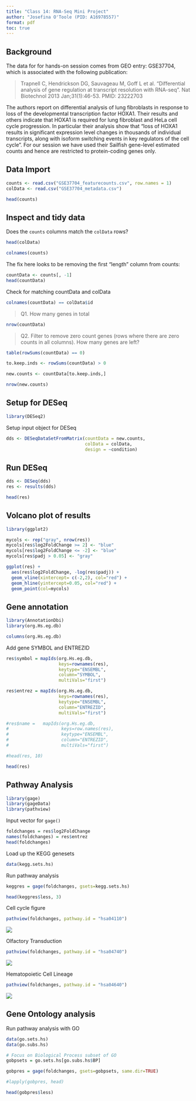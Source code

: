 ```yaml
---
title: "Class 14: RNA-Seq Mini Project"
author: "Josefina O'Toole (PID: A16978557)"
format: pdf
toc: true
---
```


## Background

The data for for hands-on session comes from GEO entry: GSE37704, which is associated with the following publication:

> Trapnell C, Hendrickson DG, Sauvageau M, Goff L et al. "Differential analysis of gene regulation at transcript resolution with RNA-seq". Nat Biotechnol 2013 Jan;31(1):46-53. PMID: 23222703

The authors report on differential analysis of lung fibroblasts in response to loss of the developmental transcription factor HOXA1. Their results and others indicate that HOXA1 is required for lung fibroblast and HeLa cell cycle progression. In particular their analysis show that "loss of HOXA1 results in significant expression level changes in thousands of individual transcripts, along with isoform switching events in key regulators of the cell cycle". For our session we have used their Sailfish gene-level estimated counts and hence are restricted to protein-coding genes only.

## Data Import

```r
counts <- read.csv("GSE37704_featurecounts.csv", row.names = 1)
colData <- read.csv("GSE37704_metadata.csv")
```

```r
head(counts)
```


## Inspect and tidy data

Does the `counts` columns match the `colData` rows?

```r
head(colData)
```

```r
colnames(counts)
```

The fix here looks to be removing the first "length" column from counts:

```r
countData <- counts[, -1]
head(countData)
```

Check for matching countData and colData

```r
colnames(countData) == colData$id
```

> Q1. How many genes in total

```r
nrow(countData)
```

> Q2. Filter to remove zero count genes (rows where there are zero counts in all columns). How many genes are left?

```r
table(rowSums(countData) == 0)
```

```r
to.keep.inds <- rowSums(countData) > 0
```

```r
new.counts <- countData[to.keep.inds,]
```

```r
nrow(new.counts)
```

## Setup for DESeq

```r
library(DESeq2)
```
Setup input object for DESeq
```r
dds <- DESeqDataSetFromMatrix(countData = new.counts,
                              colData = colData,
                              design = ~condition)
```

## Run DESeq

```r
dds <- DESeq(dds)
res <- results(dds)
```

```r
head(res)
```

## Volcano plot of results

```r
library(ggplot2)
```

```r
mycols <- rep("gray", nrow(res))
mycols[res$log2FoldChange >= 2] <- "blue"
mycols[res$log2FoldChange <= -2] <- "blue"
mycols[res$padj > 0.05] <- "gray"
```

```r
ggplot(res) +
  aes(res$log2FoldChange, -log(res$padj)) +
  geom_vline(xintercept= c(-2,2), col="red") +
  geom_hline(yintercept=0.05, col="red") +
  geom_point(col=mycols)
```

## Gene annotation

```r
library(AnnotationDbi)
library(org.Hs.eg.db)
```

```r
columns(org.Hs.eg.db)
```

Add gene SYMBOL and ENTREZID

```r
res$symbol = mapIds(org.Hs.eg.db,
                    keys=rownames(res), 
                    keytype="ENSEMBL",
                    column="SYMBOL",
                    multiVals="first")

res$entrez = mapIds(org.Hs.eg.db,
                    keys=rownames(res),
                    keytype="ENSEMBL",
                    column="ENTREZID",
                    multiVals="first")

#res$name =   mapIds(org.Hs.eg.db,
#                    keys=row.names(res),
#                    keytype="ENSEMBL",
#                    column="ENTREZID",
#                    multiVals="first")

#head(res, 10)
```

```r
head(res)
```

## Pathway Analysis

```r
library(gage)
library(gageData)
library(pathview)
```

Input vector for `gage()`
```r
foldchanges = res$log2FoldChange
names(foldchanges) = res$entrez
head(foldchanges)
```

Load up the KEGG genesets
```r
data(kegg.sets.hs)
```

Run pathway analysis
```r
keggres = gage(foldchanges, gsets=kegg.sets.hs)
```

```r
head(keggres$less, 3)
```

Cell cycle figure
```r
pathview(foldchanges, pathway.id = "hsa04110")
```
![](hsa04110.pathview.png)

Olfactory Transduction
```r
pathview(foldchanges, pathway.id = "hsa04740")
```
![](hsa04740.pathview.png)

Hematopoietic Cell Lineage
```r
pathview(foldchanges, pathway.id = "hsa04640")
```
![](hsa04640.pathview.png)

## Gene Ontology analysis

Run pathway analysis with GO
```r
data(go.sets.hs)
data(go.subs.hs)

# Focus on Biological Process subset of GO
gobpsets = go.sets.hs[go.subs.hs$BP]

gobpres = gage(foldchanges, gsets=gobpsets, same.dir=TRUE)

#lapply(gobpres, head)

head(gobpres$less)
```


